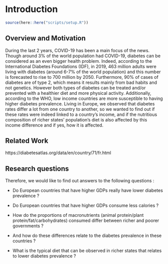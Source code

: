 # Introduction

```r
source(here::here("scripts/setup.R"))
```

## Overview and Motivation

During the last 2 years, COVID-19 has been a main focus of the news. Though around 3% of the world population had COVID-19, diabetes can be considered as an even bigger health problem. Indeed, according to the International Diabetes Foundations (IDF), in 2019, 463 million adults were living with diabetes (around 6-7% of the world population) and this number is forecasted to rise to 700 million by 2050. Furthermore, 90% of cases of diabetes are of type 2, which means it results mainly from bad habits and not genetics. However both types of diabetes can be treated and/or prevented with a healthier diet and more physical activity. Additionally, according to the WHO, low income countries are more susceptible to having higher diabetes prevalence. Living in Europe, we observed that diabetes rates differ a lot from one country to another, so we wanted to find out if these rates were indeed linked to a country’s income, and if the nutritious composition of richer states’ population’s diet is also affected by this income difference and if yes, how it is affected. 

## Related Work

https://diabetesatlas.org/data/en/country/71/fr.html 

## Research questions

Therefore, we would like to find out answers to the following questions :

- Do European countries that have higher GDPs really have lower diabetes prevalence ?

- Do European countries that have higher GDPs consume less calories ?

- How do the proportions of macronutrients (animal protein/plant protein/fat/carbohydrates) consumed differ between richer and poorer governments ?

- And how do these differences relate to the diabetes prevalence in these countries ?

- What is the typical diet that can be observed in richer states that relates to lower diabetes prevalence ?